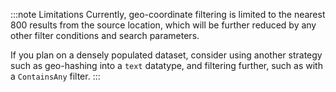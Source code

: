 :::note Limitations
Currently, geo-coordinate filtering is limited to the nearest 800 results from the source location, which will be further reduced by any other filter conditions and search parameters.

If you plan on a densely populated dataset, consider using another strategy such as geo-hashing into a `text` datatype, and filtering further, such as with a `ContainsAny` filter.
:::
